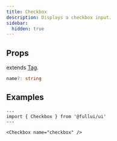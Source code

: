 ```yaml
---
title: Checkbox
description: Displays a checkbox input.
sidebar:
  hidden: true
---
```


## Props
extends [Tag](/utility/tag).
```ts
name?: string
```

## Examples

```astro live
---
import { Checkbox } from '@fullui/ui'
---

<Checkbox name="checkbox" />
```
